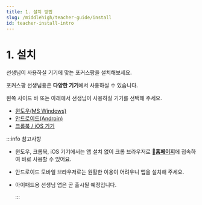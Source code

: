 ```yaml
---
title: 1. 설치 방법
slug: /middlehigh/teacher-guide/install
id: teacher-install-intro
---
```



# 1. 설치

선생님이 사용하실 기기에 맞는 포커스팡을 설치해보세요.

포커스팡 선생님용은 **다양한 기기**에서 사용하실 수 있습니다.

왼쪽 사이드 바 또는 아래에서 선생님이 사용하실 기기를 선택해 주세요.

- [윈도우(MS Windows)](/docs/middlehigh/teacher-guide/install-windows)
- [안드로이드(Androin)](/docs/middlehigh/teacher-guide/install-android)
- [크롬북 / iOS 기기](/docs/middlehigh/teacher-guide/install-chromebook)

:::info 참고사항

- 윈도우, 크롬북, iOS 기기에서는 앱 설치 없이 크롬 브라우저로 [**🔗홈페이지**](https://teacher.focuspang.com)에 접속하여 바로 사용할 수 있어요.
- 안드로이드 모바일 브라우저로는 원활한 이용이 어려우니 앱을 설치해 주세요.
- 아이패드용 선생님 앱은 곧 출시될 예정입니다.

  :::
